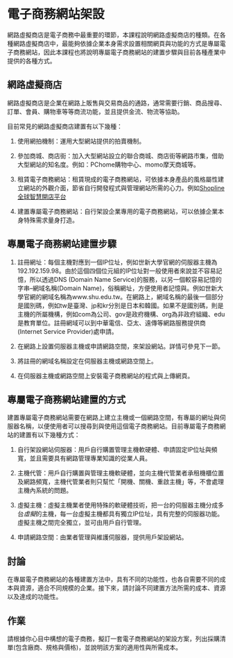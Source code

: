 # 電子商務網站架設 {#website-building}

網路虛擬商店是電子商務中最重要的環節，本課程說明網路虛擬商店的種類。在各種網路虛擬商店中，最能夠依據企業本身需求設置相關網頁與功能的方式是專屬電子商務網站，因此本課程也將說明專屬電子商務網站的建置步驟與目前各種產業中提供的各種方式。

## 網路虛擬商店
網路虛擬商店是企業在網路上販售與交易商品的通路，通常需要行銷、商品搜尋、訂單、會員、購物車等等商流功能，並且提供金流、物流等協助。

目前常見的網路虛擬商店建置有以下幾種：

1. 使用網拍機制：運用大型網站提供的拍賣機制。

2. 參加商城、商店街：加入大型網站設立的聯合商城、商店街等網路市集，借助大型網站的知名度。例如：PChome購物中心、momo摩天商城等。

3. 租賃電子商務網站：租賃現成的電子商務網站，可依據本身產品的風格屬性建立網站的外觀介面，節省自行開發程式與管理網站所需的心力。例如[Shopline全球智慧開店平台](https://shopline.tw)

4. 建置專屬電子商務網站：自行架設企業專用的電子商務網站，可以依據企業本身特殊需求量身打造。

## 專屬電子商務網站建置步驟

1. 註冊網址：每個主機對應到一個IP位址，例如世新大學官網的伺服器主機為192.192.159.98。由於這個四個位元組的IP位址對一般使用者來說並不容易記憶，所以透過DNS (Domain Name Service)的服務，以另一個較容易記憶的字串--網域名稱(Domain Name)，俗稱網址，方便使用者記憶與。例如世新大學官網的網域名稱為www.shu.edu.tw。在網路上，網域名稱的最後一個部分是國別碼，例如tw是臺灣、jp和kr分別是日本和韓國。如果不是國別碼，則是主機的所屬機構，例如com為公司、gov是政府機構、org為非政府組織、edu是教育單位。註冊網域可以到中華電信、亞太、遠傳等網路服務提供商(Internet Service Provider)處申請。

2. 在網路上設置伺服器主機或申請網路空間，來架設網站。詳情可參見下一節。

3. 將註冊的網域名稱設定在伺服器主機或網路空間上。

4. 在伺服器主機或網路空間上安裝電子商務網站的程式與上傳網頁。

## 專屬電子商務網站建置的方式
建置專屬電子商務網站需要在網路上建立主機或一個網路空間，有專屬的網址與伺服器名稱，以便使用者可以搜尋到與使用這個電子商務網站。目前專屬電子商務網站的建置有以下幾種方式：

1. 自行架設網站伺服器：用戶自行購置管理主機軟硬體、申請固定IP位址與頻寬，並且需要具有網路管理專業知識的從業人員。

2. 主機代管：用戶自行購置與管理主機軟硬體，並向主機代管業者承租機櫃位置及網路頻寬，主機代管業者則只幫忙「開機、關機、重啟主機」等，不會處理主機內系統的問題。

3. 虛擬主機：虛擬主機業者使用特殊的軟硬體技術，把一台的伺服器主機分成多台*虛擬*的主機，每一台虛擬主機都具有獨立IP位址，具有完整的伺服器功能。虛擬主機之間完全獨立，並可由用戶自行管理。

4. 申請網路空間：由業者管理與維護伺服器，提供用戶架設網站。

## 討論 {-}

在專屬電子商務網站的各種建置方法中，具有不同的功能性，也各自需要不同的成本與資源，適合不同規模的企業。接下來，請討論不同建置方法所需的成本、資源以及達成的功能性。

## 作業 {-}

請根據你心目中構想的電子商務，擬訂一套電子商務網站的架設方案，列出採購清單(包含廠商、規格與價格)，並說明該方案的適用性與所需成本。
